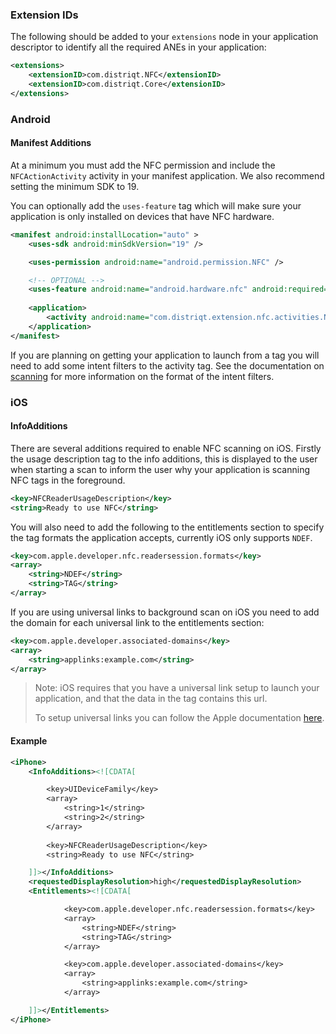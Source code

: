 
### Extension IDs

The following should be added to your `extensions` node in your application descriptor to identify all the required ANEs in your application:

```xml
<extensions>
    <extensionID>com.distriqt.NFC</extensionID>
    <extensionID>com.distriqt.Core</extensionID>
</extensions>
```



### Android

#### Manifest Additions


At a minimum you must add the NFC permission and include the `NFCActionActivity` activity in your manifest application. 
We also recommend setting the minimum SDK to 19.

You can optionally add the `uses-feature` tag which will make sure your application is only installed on devices that have NFC hardware.


```xml
<manifest android:installLocation="auto" >
	<uses-sdk android:minSdkVersion="19" />

    <uses-permission android:name="android.permission.NFC" />

    <!-- OPTIONAL -->
	<uses-feature android:name="android.hardware.nfc" android:required="true" />
    
    <application>
        <activity android:name="com.distriqt.extension.nfc.activities.NFCActionActivity" android:theme="@android:style/Theme.Translucent.NoTitleBar" android:exported="false" />
    </application>
</manifest>
```

If you are planning on getting your application to launch from a tag you will need to add some intent filters to the activity tag. See the documentation on [scanning](../scanning.mdx) for more information on the format of the intent filters.



### iOS

#### InfoAdditions


There are several additions required to enable NFC scanning on iOS. Firstly the usage description tag to the info additions, this is displayed to the user when starting a scan to inform the user why your application is scanning NFC tags in the foreground. 

```xml
<key>NFCReaderUsageDescription</key>
<string>Ready to use NFC</string>
```

You will also need to add the following to the entitlements section to specify the tag formats the application accepts, currently iOS only supports `NDEF`.

```xml
<key>com.apple.developer.nfc.readersession.formats</key>
<array>
    <string>NDEF</string>
    <string>TAG</string>
</array>
```

If you are using universal links to background scan on iOS you need to add the domain for each universal link to the entitlements section:

```xml
<key>com.apple.developer.associated-domains</key>
<array>
    <string>applinks:example.com</string>
</array>
```

>
> Note: iOS requires that you have a universal link setup to launch your application, and that the data in the tag contains this url.
>
> To setup universal links you can follow the Apple documentation [here](https://developer.apple.com/documentation/uikit/inter-process_communication/allowing_apps_and_websites_to_link_to_your_content/enabling_universal_links?language=objc). 
>

#### Example

```xml
<iPhone>
    <InfoAdditions><![CDATA[

        <key>UIDeviceFamily</key>
        <array>
            <string>1</string>
            <string>2</string>
        </array>
        
        <key>NFCReaderUsageDescription</key>
        <string>Ready to use NFC</string>

    ]]></InfoAdditions>
    <requestedDisplayResolution>high</requestedDisplayResolution>
    <Entitlements><![CDATA[

            <key>com.apple.developer.nfc.readersession.formats</key>
            <array>
                <string>NDEF</string>
                <string>TAG</string>
            </array>

            <key>com.apple.developer.associated-domains</key>
            <array>
                <string>applinks:example.com</string>
            </array>

    ]]></Entitlements>
</iPhone>
```